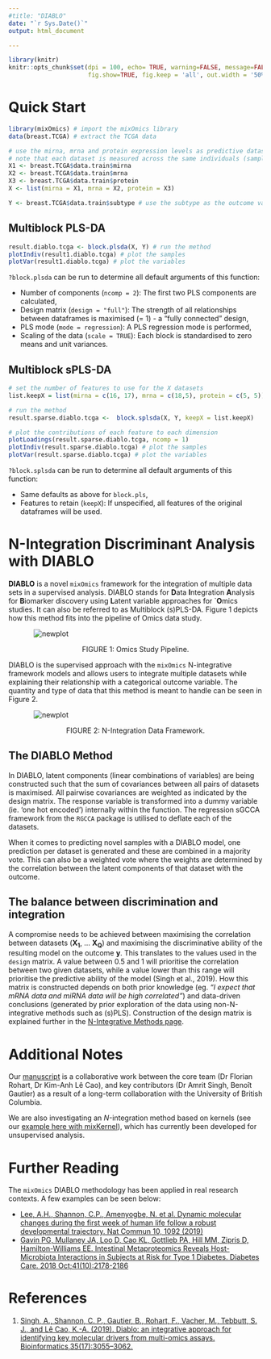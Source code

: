 ---
#title: "DIABLO"
date: "`r Sys.Date()`"
output: html_document

---
```{r global_options, include=FALSE}
library(knitr)
knitr::opts_chunk$set(dpi = 100, echo= TRUE, warning=FALSE, message=FALSE, fig.align = 'center',
                      fig.show=TRUE, fig.keep = 'all', out.width = '50%')
```

# Quick Start

``` {r, eval = FALSE}
library(mixOmics) # import the mixOmics library
data(breast.TCGA) # extract the TCGA data

# use the mirna, mrna and protein expression levels as predictive datasets
# note that each dataset is measured across the same individuals (samples)
X1 <- breast.TCGA$data.train$mirna
X2 <- breast.TCGA$data.train$mrna  
X3 <- breast.TCGA$data.train$protein
X <- list(mirna = X1, mrna = X2, protein = X3)

Y <- breast.TCGA$data.train$subtype # use the subtype as the outcome variable
```

## Multiblock PLS-DA

``` {r, eval = FALSE}
result.diablo.tcga <- block.plsda(X, Y) # run the method
plotIndiv(result1.diablo.tcga) # plot the samples
plotVar(result1.diablo.tcga) # plot the variables
```

`?block.plsda` can be run to determine all default arguments of this function:

* Number of components (`ncomp = 2`): The first two PLS components are calculated,
* Design matrix (`design = "full"`): The strength of all relationships between dataframes is maximised (= 1) - a "fully connected" design,
* PLS mode (`mode = regression`): A PLS regression mode is performed,
* Scaling of the data (`scale = TRUE`): Each block is standardised to zero means and unit variances.

## Multiblock sPLS-DA

``` {r, eval = FALSE}
# set the number of features to use for the X datasets
list.keepX = list(mirna = c(16, 17), mrna = c(18,5), protein = c(5, 5)) 

# run the method
result.sparse.diablo.tcga <-  block.splsda(X, Y, keepX = list.keepX) 

# plot the contributions of each feature to each dimension
plotLoadings(result.sparse.diablo.tcga, ncomp = 1) 
plotIndiv(result.sparse.diablo.tcga) # plot the samples
plotVar(result.sparse.diablo.tcga) # plot the variables
```

`?block.splsda` can be run to determine all default arguments of this function:

* Same defaults as above for `block.pls`,
* Features to retain (`keepX`): If unspecified, all features of the original dataframes will be used. 

# N-Integration Discriminant Analysis with DIABLO

**DIABLO** is a novel `mixOmics` framework for the integration of multiple data sets in a supervised analysis. DIABLO stands for **D**ata **I**ntegration **A**nalysis for **B**iomarker discovery using **L**atent variable approaches for \`**O**mics studies. It can also be referred to as Multiblock (s)PLS-DA. Figure 1 depicts how this method fits into the pipeline of Omics data study. 

<img src="http://mixomics.org/wp-content/uploads/2022/01/Diablo-Framework.jpg" alt="newplot" style="max-width: 80%; display: block; margin: auto;"/>

<p style="text-align: center;">FIGURE 1: Omics Study Pipeline.</p>

DIABLO is the supervised approach with the `mixOmics` N-integrative framework models and allows users to integrate multiple datasets while explaining their relationship with a categorical outcome variable. The quantity and type of data that this method is meant to handle can be seen in Figure 2.

<img src="http://mixomics.org/wp-content/uploads/2022/01/Nintegration.jpg" alt="newplot" style="max-width: 80%; display: block; margin: auto;"/>

<p style="text-align: center;">FIGURE 2: N-Integration Data Framework.</p>

## The DIABLO Method

In DIABLO, latent components (linear combinations of variables) are being constructed such that the sum of covariances between all pairs of datasets is maximised. All pairwise covariances are weighted as indicated by the design matrix. The response variable is transformed into a dummy variable (ie. 'one hot encoded') internally within the function. The regression sGCCA framework from the `RGCCA` package is utilised to deflate each of the datasets. 

When it comes to predicting novel samples with a DIABLO model, one prediction per dataset is generated and these are combined in a majority vote. This can also be a weighted vote where the weights are determined by the correlation between the latent components of that dataset with the outcome. 

## The balance between discrimination and integration

A compromise needs to be achieved between maximising the correlation between datasets (**X~1~**, ... **X~Q~**) and maximising the discriminative ability of the resulting model on the outcome **y**. This translates to the values used in the `design` matrix. A value between 0.5 and 1 will prioritise the correlation between two given datasets, while a value lower than this range will prioritise the predictive ability of the model (Singh et al., 2019). How this matrix is constructed depends on both prior knowledge (eg. *"I expect that mRNA data and miRNA data will be high correlated"*) and data-driven conclusions (generated by prior exploration of the data using non-N-integrative methods such as (s)PLS). Construction of the design matrix is explained further in the [N-Integrative Methods page](http://mixomics.org/methods/n-integration-methods/).



# Additional Notes

Our [manuscript](https://scholar.google.com/scholar_url?url=http://www.biorxiv.org/content/biorxiv/early/2016/08/03/067611.full.pdf&hl=en&sa=T&oi=gsb-gga&ct=res&cd=0&ei=9PJFWKrBEZCxmAGFmYKQBg&scisig=AAGBfm3iG_i1eg3qvaDrd8JOciOvicXIRw) is a collaborative work between the core team (Dr Florian Rohart, Dr Kim-Anh Lê Cao), and key contributors (Dr Amrit Singh, Benoît Gautier) as a result of a long-term collaboration with the University of British Columbia.

We are also investigating an *N-*integration method based on kernels (see our [example here with mixKernel](http://mixomics.org/mixkernel/)), which has currently been developed for unsupervised analysis.

# Further Reading

The `mixOmics` DIABLO methodology has been applied in real research contexts. A few examples can be seen below:

- [Lee, A.H., Shannon, C.P., Amenyogbe, N. et al. Dynamic molecular changes during the first week of human life follow a robust developmental trajectory. Nat Commun 10, 1092 (2019)](https://www.nature.com/articles/s41467-019-08794-x)
- [Gavin PG, Mullaney JA, Loo D, Cao KL, Gottlieb PA, Hill MM, Zipris D, Hamilton-Williams EE. Intestinal Metaproteomics Reveals Host-Microbiota Interactions in Subjects at Risk for Type 1 Diabetes. Diabetes Care. 2018 Oct;41(10):2178-2186](https://pubmed.ncbi.nlm.nih.gov/30100563/)

# References

1. [Singh, A., Shannon, C. P., Gautier, B., Rohart, F., Vacher, M., Tebbutt, S. J., and Lê Cao, K.-A. (2019). Diablo: an integrative approach for identifying key molecular drivers from multi-omics assays. Bioinformatics,35(17):3055–3062.](https://pubmed.ncbi.nlm.nih.gov/30657866/)
